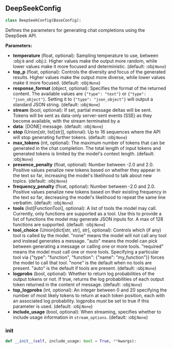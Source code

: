 <a id="camel.configs.deepseek_config"></a>

<a id="camel.configs.deepseek_config.DeepSeekConfig"></a>

## DeepSeekConfig

```python
class DeepSeekConfig(BaseConfig):
```

Defines the parameters for generating chat completions using the
DeepSeek API.

**Parameters:**

- **temperature** (float, optional): Sampling temperature to use, between :obj:`0` and :obj:`2`. Higher values make the output more random, while lower values make it more focused and deterministic. (default: :obj:`None`)
- **top_p** (float, optional): Controls the diversity and focus of the generated results. Higher values make the output more diverse, while lower values make it more focused. (default: :obj:`None`)
- **response_format** (object, optional): Specifies the format of the returned content. The available values are `{"type": "text"}` or `{"type": "json_object"}`. Setting it to `{"type": "json_object"}` will output a standard JSON string. (default: :obj:`None`)
- **stream** (bool, optional): If set, partial message deltas will be sent. Tokens will be sent as data-only server-sent events (SSE) as they become available, with the stream terminated by a
- **data**: [DONE] message. (default: :obj:`None`)
- **stop** (Union[str, list[str]], optional): Up to 16 sequences where the API will stop generating further tokens. (default: :obj:`None`)
- **max_tokens** (int, optional): The maximum number of tokens that can be generated in the chat completion. The total length of input tokens and generated tokens is limited by the model's context length. (default: :obj:`None`)
- **presence_penalty** (float, optional): Number between -2.0 and 2.0. Positive values penalize new tokens based on whether they appear in the text so far, increasing the model's likelihood to talk about new topics. (default: :obj:`None`)
- **frequency_penalty** (float, optional): Number between -2.0 and 2.0. Positive values penalize new tokens based on their existing frequency in the text so far, decreasing the model's likelihood to repeat the same line verbatim. (default: :obj:`None`)
- **tools** (list[FunctionTool], optional): A list of tools the model may call. Currently, only functions are supported as a tool. Use this to provide a list of functions the model may generate JSON inputs for. A max of 128 functions are supported. (default: :obj:`None`)
- **tool_choice** (Union[dict[str, str], str], optional): Controls which (if any) tool is called by the model. "none" means the model will not call any tool and instead generates a message. "auto" means the model can pick between generating a message or calling one or more tools. "required" means the model must call one or more tools. Specifying a particular tool via {"type": "function", "function": {"name": "my_function"}} forces the model to call that tool. "none" is the default when no tools are present. "auto" is the default if tools are present. (default: :obj:`None`)
- **logprobs** (bool, optional): Whether to return log probabilities of the output tokens or not. If true, returns the log probabilities of each output token returned in the content of message. (default: :obj:`None`)
- **top_logprobs** (int, optional): An integer between 0 and 20 specifying the number of most likely tokens to return at each token position, each with an associated log probability. logprobs must be set to true if this parameter is used. (default: :obj:`None`)
- **include_usage** (bool, optional): When streaming, specifies whether to include usage information in `stream_options`. (default: :obj:`None`)

<a id="camel.configs.deepseek_config.DeepSeekConfig.__init__"></a>

### __init__

```python
def __init__(self, include_usage: bool = True, **kwargs):
```
